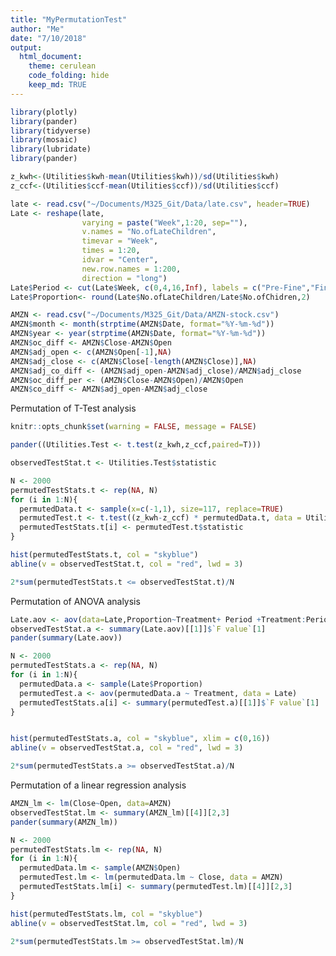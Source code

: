 ```yaml
---
title: "MyPermutationTest"
author: "Me"
date: "7/10/2018"
output: 
  html_document:
    theme: cerulean
    code_folding: hide
    keep_md: TRUE
---
```

```r
library(plotly)
library(pander)
library(tidyverse)
library(mosaic)
library(lubridate)
library(pander)
```

```r
z_kwh<-(Utilities$kwh-mean(Utilities$kwh))/sd(Utilities$kwh)
z_ccf<-(Utilities$ccf-mean(Utilities$ccf))/sd(Utilities$ccf)
```

```r
late <- read.csv("~/Documents/M325_Git/Data/late.csv", header=TRUE)
Late <- reshape(late,
                varying = paste("Week",1:20, sep=""), 
                v.names = "No.ofLateChildren",
                timevar = "Week", 
                times = 1:20, 
                idvar = "Center",
                new.row.names = 1:200,
                direction = "long")
Late$Period <- cut(Late$Week, c(0,4,16,Inf), labels = c("Pre-Fine","Fine","Post-Fine"))
Late$Proportion<- round(Late$No.ofLateChildren/Late$No.ofChidren,2)
```

```r
AMZN <- read.csv("~/Documents/M325_Git/Data/AMZN-stock.csv")
AMZN$month <- month(strptime(AMZN$Date, format="%Y-%m-%d"))
AMZN$year <- year(strptime(AMZN$Date, format="%Y-%m-%d"))
AMZN$oc_diff <- AMZN$Close-AMZN$Open
AMZN$adj_open <- c(AMZN$Open[-1],NA)
AMZN$adj_close <- c(AMZN$Close[-length(AMZN$Close)],NA)
AMZN$adj_co_diff <- (AMZN$adj_open-AMZN$adj_close)/AMZN$adj_close
AMZN$oc_diff_per <- (AMZN$Close-AMZN$Open)/AMZN$Open
AMZN$co_diff <- AMZN$adj_open-AMZN$adj_close

```


Permutation of T-Test analysis

```r
knitr::opts_chunk$set(warning = FALSE, message = FALSE)

pander((Utilities.Test <- t.test(z_kwh,z_ccf,paired=T)))

observedTestStat.t <- Utilities.Test$statistic

N <- 2000
permutedTestStats.t <- rep(NA, N)
for (i in 1:N){
  permutedData.t <- sample(x=c(-1,1), size=117, replace=TRUE)
  permutedTest.t <- t.test((z_kwh-z_ccf) * permutedData.t, data = Utilities)
  permutedTestStats.t[i] <- permutedTest.t$statistic
}

hist(permutedTestStats.t, col = "skyblue")
abline(v = observedTestStat.t, col = "red", lwd = 3)

2*sum(permutedTestStats.t <= observedTestStat.t)/N
```

Permutation of ANOVA analysis

```r

Late.aov <- aov(data=Late,Proportion~Treatment+ Period +Treatment:Period)
observedTestStat.a <- summary(Late.aov)[[1]]$`F value`[1]
pander(summary(Late.aov))

N <- 2000
permutedTestStats.a <- rep(NA, N)
for (i in 1:N){
  permutedData.a <- sample(Late$Proportion)
  permutedTest.a <- aov(permutedData.a ~ Treatment, data = Late)
  permutedTestStats.a[i] <- summary(permutedTest.a)[[1]]$`F value`[1]
}


hist(permutedTestStats.a, col = "skyblue", xlim = c(0,16))
abline(v = observedTestStat.a, col = "red", lwd = 3)

2*sum(permutedTestStats.a >= observedTestStat.a)/N

```

Permutation of a linear regression analysis
```r

AMZN_lm <- lm(Close~Open, data=AMZN)
observedTestStat.lm <- summary(AMZN_lm)[[4]][2,3]
pander(summary(AMZN_lm))

N <- 2000
permutedTestStats.lm <- rep(NA, N)
for (i in 1:N){
  permutedData.lm <- sample(AMZN$Open)
  permutedTest.lm <- lm(permutedData.lm ~ Close, data = AMZN)
  permutedTestStats.lm[i] <- summary(permutedTest.lm)[[4]][2,3]
}

hist(permutedTestStats.lm, col = "skyblue")
abline(v = observedTestStat.lm, col = "red", lwd = 3)

2*sum(permutedTestStats.lm >= observedTestStat.lm)/N
```


